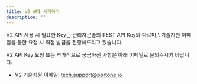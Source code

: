 ```yaml
---
title: V2 API 시작하기
description: ''
---
```




<Hint style="danger">
V2 API 사용 시 필요한 Key는 관리자콘솔의 REST API Key와 다르며,\
기술지원 이메일을 통한 요청 시 직접 발급을 진행해드리고 있습니다.

V2 API Key 요청 또는 추가적으로 궁금하신 사항은 아래 이메일로 문의주시기 바랍니다.

- V2 기술지원 이메일: tech.support@portone.io

</Hint>